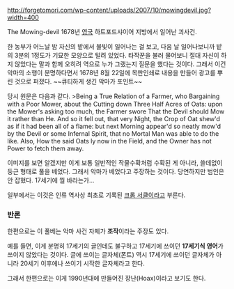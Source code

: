 http://forgetomori.com/wp-content/uploads/2007/10/mowingdevil.jpg?width=400

The Mowing-devil
1678년 [[영국]] 하트포드샤이어 지방에서 일어난 괴사건.

한 농부가 어느날 밤 자신의 밭에서 불빛이 일어나는 걸 보고, 다음 날 일어나보니까 밭의 3분의 1정도가 기묘한 모양으로 털려 있었다. 타작꾼을 불러 물어보니 절대 자신이 하지 않았다는 말과 함께 오히려 역으로 누가 그랬는지 질문을 했다는 것이다. 그래서 이건 악마의 소행이 분명하다면서 1678년 8월 22일에 목판인쇄로 내용을 만들어 광고를 뿌린 것으로 퍼졌다. ~~큐티하게 생긴 악마가 포인트~~

당시 원문은 다음과 같다.
>Being a True Relation of a Farmer, who Bargaining with a Poor Mower, about the Cutting down Three Half Acres of Oats: upon the Mower's asking too much, the Farmer swore That the Devil should Mow it rather than He. And so it fell out, that very Night, the Crop of Oat shew'd as if it had been all of a flame: but next Morning appear'd so neatly mow'd by the Devil or some Infernal Spirit, that no Mortal Man was able to do the like. Also, How the said Oats ly now in the Field, and the Owner has not Power to fetch them away. 

이미지를 보면 알겠지만 이게 보통 일반적인 작물수확처럼 수확된 게 아니라, 쓸데없이 둥근 형태로 풀을 베었다. 그래서 악마가 베었다고 주장하는 것이다. 당연하지만 범인은 안 잡혔다. 17세기에 뭘 바라는가...

일부에서는 이것은 인류 역사상 최초로 기록된 [[크롭 서클]]이라고 부른다.


=== 반론 ===
한편으로는 이 풀베는 악마 사건 자체가 '''조작'''이라는 주장도 있다.

예를 들면, 이게 분명히 17세기의 글인데도 불구하고 17세기에 쓰이던 '''17세기식 영어'''가 쓰이지 않았다는 것이다. 글에 쓰이는 글자체(폰트) 역시 17세기에 쓰이던 글자체가 아니라 20세기 이후에나 쓰이기 시작한 글자체라고 한다. 

그래서 한편으로는 이게 1990년대에 만들어진 장난(Hoax)이라고 보기도 한다.
